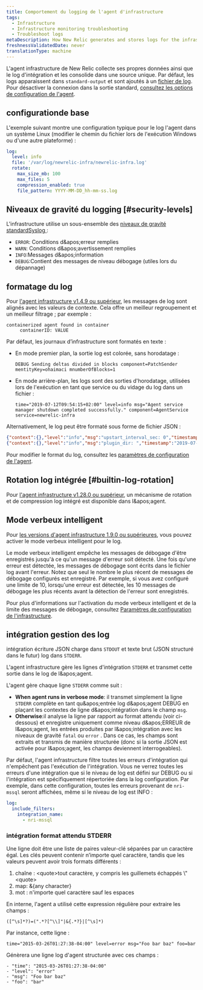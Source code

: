 ```yaml
---
title: Comportement du logging de l'agent d'infrastructure
tags:
  - Infrastructure
  - Infrastructure monitoring troubleshooting
  - Troubleshoot logs
metaDescription: How New Relic generates and stores logs for the infrastructure agent.
freshnessValidatedDate: never
translationType: machine
---
```


L&apos;agent infrastructure de New Relic collecte ses propres données ainsi que le log d&apos;intégration et les consolide dans une source unique. Par défaut, les logs apparaissent dans `standard-output` et sont ajoutés à un [fichier de log](/docs/infrastructure/install-configure-infrastructure/configuration/infrastructure-configuration-settings#log-file). Pour désactiver la connexion dans la sortie standard, [consultez les options de configuration de l&apos;agent](/docs/infrastructure/install-infrastructure-agent/configuration/infrastructure-agent-configuration-settings/#stdout).

## configurationde base

L&apos;exemple suivant montre une configuration typique pour le log l&apos;agent dans un système Linux (modifier le chemin du fichier lors de l&apos;exécution Windows ou d&apos;une autre plateforme) :

```yml
log:
  level: info
  file: '/var/log/newrelic-infra/newrelic-infra.log'
  rotate:
    max_size_mb: 100
    max_files: 5
    compression_enabled: true
    file_pattern: YYYY-MM-DD_hh-mm-ss.log
```

## Niveaux de gravité du logging [#security-levels]

L&apos;infrastructure utilise un sous-ensemble des [niveaux de gravité standard<DNT>Syslog</DNT> ](https://en.wikipedia.org/wiki/Syslog#Severity_level):

* `ERROR`: Conditions d&amp;apos;erreur remplies
* `WARN`: Conditions d&amp;apos;avertissement remplies
* `INFO`:Messages d&amp;apos;information
* `DEBUG`:Contient des messages de niveau débogage (utiles lors du dépannage)

## formatage du log

Pour [l&apos;agent infrastructure v1.4.9 ou supérieur](/docs/release-notes/infrastructure-release-notes/infrastructure-agent-release-notes), les messages de log sont alignés avec les valeurs de contexte. Cela offre un meilleur regroupement et un meilleur filtrage ; par exemple :

```
containerized agent found in container
     containerID: VALUE
```

Par défaut, les journaux d’infrastructure sont formatés en texte :

* En mode premier plan, la sortie log est colorée, sans horodatage :

  ```
  DEBUG Sending deltas divided in blocks component=PatchSender mentityKey=ohaimaci mnumberOfBlocks=1
  ```

* En mode arrière-plan, les logs sont des sorties d&apos;horodatage, utilisées lors de l&apos;exécution en tant que service ou du vidage du log dans un fichier :

  ```
  time="2019-07-12T09:54:15+02:00" level=info msg="Agent service manager shutdown completed successfully." component=AgentService service=newrelic-infra
  ```

Alternativement, le log peut être formaté sous forme de fichier JSON :

```json
{"context":{},"level":"info","msg":"upstart_interval_sec: 0","timestamp":"2019-07-11T18:24:03+02:00"}
{"context":{},"level":"info","msg":"plugin_dir: ","timestamp":"2019-07-11T18:24:03+02:00"}
```

Pour modifier le format du log, consultez les [paramètres de configuration de l&apos;agent](/docs/infrastructure/install-infrastructure-agent/configuration/infrastructure-agent-configuration-settings/#log-format).

## Rotation log intégrée [#builtin-log-rotation]

Pour [l&apos;agent infrastructure v1.28.0 ou supérieur](/docs/release-notes/infrastructure-release-notes/infrastructure-agent-release-notes), un mécanisme de rotation et de compression log intégré est disponible dans l&amp;apos;agent.

## Mode verbeux intelligent

Pour [les versions d&apos;agent infrastructure 1.9.0 ou supérieures](/docs/release-notes/infrastructure-release-notes/infrastructure-agent-release-notes), vous pouvez activer le mode verbeux intelligent pour le log.

Le mode verbeux intelligent empêche les messages de débogage d&apos;être enregistrés jusqu&apos;à ce qu&apos;un message d&apos;erreur soit détecté. Une fois qu&apos;une erreur est détectée, les messages de débogage sont écrits dans le fichier log avant l&apos;erreur. Notez que seul le nombre le plus récent de messages de débogage configurés est enregistré. Par exemple, si vous avez configuré une limite de 10, lorsqu&apos;une erreur est détectée, les 10 messages de débogage les plus récents avant la détection de l&apos;erreur sont enregistrés.

Pour plus d&apos;informations sur l&apos;activation du mode verbeux intelligent et de la limite des messages de débogage, consultez [Paramètres de configuration de l&apos;infrastructure](/docs/infrastructure/install-infrastructure-agent/configuration/infrastructure-agent-configuration-settings/#logging-variables).

## intégration gestion des log

intégration écriture JSON charge dans `STDOUT` et texte brut (JSON structuré dans le futur) log dans `STDERR`.

L&apos;agent infrastructure gère les lignes d&apos;intégration `STDERR` et transmet cette sortie dans le log de l&amp;apos;agent.

L&apos;agent gère chaque ligne `STDERR` comme suit :

* <DNT>**When agent runs in verbose mode**</DNT>: il transmet simplement la ligne `STDERR` complète en tant qu&amp;apos;entrée log d&amp;apos;agent DEBUG en plaçant les contextes de ligne d&amp;apos;intégration dans le champ `msg`.
* <DNT>**Otherwise**</DNT>:il analyse la ligne par rapport au format attendu (voir ci-dessous) et enregistre uniquement comme niveau d&amp;apos;ERREUR de l&amp;apos;agent, les entrées produites par l&amp;apos;intégration avec les niveaux de gravité `fatal` ou `error` . Dans ce cas, les champs sont extraits et transmis de manière structurée (donc si la sortie JSON est activée pour l&amp;apos;agent, les champs deviennent interrogeables).

Par défaut, l&apos;agent infrastructure filtre toutes les erreurs d&apos;intégration qui n&apos;empêchent pas l&apos;exécution de l&apos;intégration. Vous ne verrez toutes les erreurs d&apos;une intégration que si le niveau de log est défini sur DEBUG ou si l&apos;intégration est spécifiquement répertoriée dans la log configuration. Par exemple, dans cette configuration, toutes les erreurs provenant de `nri-mssql` seront affichées, même si le niveau de log est INFO :

```yml
log:
  include_filters:
    integration_name:
      - nri-mssql
```

### intégration format attendu STDERR

Une ligne doit être une liste de paires valeur-clé séparées par un caractère égal. Les clés peuvent contenir n’importe quel caractère, tandis que les valeurs peuvent avoir trois formats différents :

1. chaîne : &lt;quote&gt;tout caractère, y compris les guillemets échappés \\&quot;&lt;quote&gt;
2. map: &amp;\{any character}
3. mot : n&apos;importe quel caractère sauf les espaces

En interne, l&apos;agent a utilisé cette expression régulière pour extraire les champs :

```regex
([^\s]*?)=(".*?[^\\]"|&{.*?}|[^\s]*)
```

Par instance, cette ligne :

```
time="2015-03-26T01:27:38-04:00" level=error msg="Foo bar baz" foo=bar
```

Génèrera une ligne log d&apos;agent structurée avec ces champs :

```
- "time": "2015-03-26T01:27:38-04:00"
- "level": "error"
- "msg": "Foo bar baz"
- "foo": "bar"
```